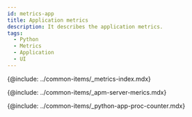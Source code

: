 ```yaml
---
id: metrics-app
title: Application metrics
description: It describes the application metrics.
tags:
  - Python
  - Metrics
  - Application
  - UI
---
```



{@include: ../common-items/_metrics-index.mdx}

{@include: ../common-items/_apm-server-merics.mdx}

{@include: ../common-items/_python-app-proc-counter.mdx} 
